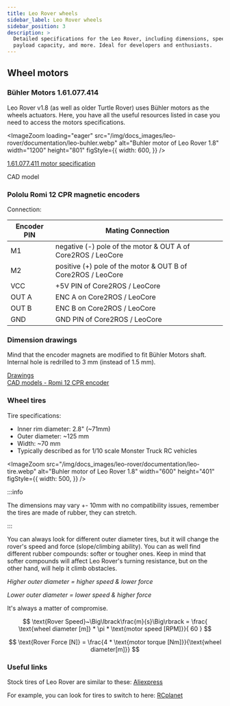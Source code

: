 ```yaml
---
title: Leo Rover wheels
sidebar_label: Leo Rover wheels
sidebar_position: 3
description: >
  Detailed specifications for the Leo Rover, including dimensions, speed,
  payload capacity, and more. Ideal for developers and enthusiasts.
---
```



## Wheel motors

### Bühler Motors 1.61.077.414

Leo Rover v1.8 (as well as older Turtle Rover) uses Bühler motors as the wheels
actuators. Here, you have all the useful resources listed in case you need to
access the motors specifications.

<ImageZoom
  loading="eager"
  src="/img/docs_images/leo-rover/documentation/leo-buhler.webp"
  alt="Buhler motor of Leo Rover 1.8"
  width="1200"
  height="801"
  figStyle={{
    width: 600,
  }}
/>

[1.61.077.411 motor specification](http://www.mobot.pl/download/1_61_077_4xx_en.pdf)

CAD model

### Pololu Romi 12 CPR magnetic encoders

Connection:

| Encoder PIN | Mating Connection                                            |
| ----------- | ------------------------------------------------------------ |
| M1          | negative (-) pole of the motor & OUT A of Core2ROS / LeoCore |
| M2          | positive (+) pole of the motor & OUT B of Core2ROS / LeoCore |
| VCC         | +5V PIN of Core2ROS / LeoCore                                |
| OUT A       | ENC A on Core2ROS / LeoCore                                  |
| OUT B       | ENC B on Core2ROS / LeoCore                                  |
| GND         | GND PIN of Core2ROS / LeoCore                                |

### Dimension drawings

Mind that the encoder magnets are modified to fit Bühler Motors shaft. Internal
hole is redrilled to 3 mm (instead of 1.5 mm).

[Drawings](https://docs.google.com/viewerng/viewer?url=https://www.pololu.com/file/0J1210/romi-encoder-dimension-diagram.pdf)
\
[CAD models - Romi 12 CPR encoder](https://www.pololu.com/product/3542/resources)

### Wheel tires

Tire specifications:

- Inner rim diameter: 2.8" (~71mm)
- Outer diameter: ~125 mm
- Width: ~70 mm
- Typically described as for 1/10 scale Monster Truck RC vehicles

<ImageZoom
  src="/img/docs_images/leo-rover/documentation/leo-tire.webp"
  alt="Buhler motor of Leo Rover 1.8"
  width="600"
  height="401"
  figStyle={{
    width: 500,
  }}
/>

:::info

The dimensions may vary +- 10mm with no compatibility issues, remember the tires
are made of rubber, they can stretch.

:::

You can always look for different outer diameter tires, but it will change the
rover's speed and force (slope/climbing ability). You can as well find different
rubber compounds: softer or tougher ones. Keep in mind that softer compounds
will affect Leo Rover's turning resistance, but on the other hand, will help it
climb obstacles.

_Higher outer diameter = higher speed & lower force_

_Lower outer diameter = lower speed & higher force_

It's always a matter of compromise.

$$
\text{Rover Speed}~\Big\lbrack\frac{m}{s}\Big\rbrack = \frac{ \text{wheel diameter [m]} * \pi * \text{motor speed [RPM]}}{ 60 }
$$

$$
\text{Rover Force [N]} = \frac{4 * \text{motor torque [Nm]}}{\text{wheel diameter[m]}}
$$

### Useful links

Stock tires of Leo Rover are similar to these:
[Aliexpress](https://www.aliexpress.com/i/32735892787.html)

For example, you can look for tires to switch to here:
[RCplanet](https://www.rcplanet.com/1-10-monster-truck-tires/)
